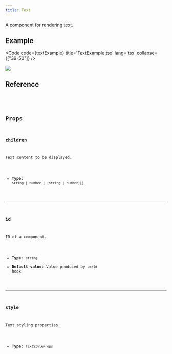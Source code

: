 ```yaml
---
title: Text
---
```


A component for rendering text.

## Example

<Code code={textExample} title='TextExample.tsx' lang='tsx' collapse={["39-50"]} />

<CollapsibleDetails summaryTitle='Output'>
  <img src={ExampleImage.src} />
</CollapsibleDetails>

## Reference

<CollapsibleDetails summaryTitle='Type definitions' open>
<Code code={`
type TextProps = {
    id?: string;
    children?: (string | number)[] | string | number;
    style?: TextStyleProps;
}
`} lang='tsx' />
</CollapsibleDetails>

## Props

### children
Text content to be displayed.

- **Type**: `string | number | (string | number)[]`

---

### id
ID of a component.

- **Type**: `string`
- **Default value**: Value produced by `useId` hook

---

### style
Text styling properties.

- **Type**: [`TextStyleProps`](/ts-sdk/props/text-style-props)

